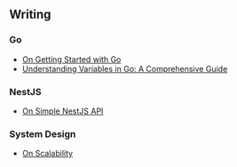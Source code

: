 ## Writing


### Go
- [On Getting Started with Go](/blog/go/getting-started)
- [Understanding Variables in Go: A Comprehensive Guide](/blog/go/variables)



### NestJS
- [On Simple NestJS API](/blog/nest/simple-rest)



### System Design
- [On Scalability](/blog/system-design/scalability)

